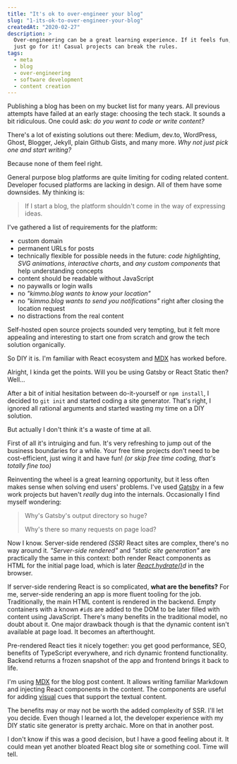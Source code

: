 ```yaml
---
title: "It's ok to over-engineer your blog"
slug: "1-its-ok-to-over-engineer-your-blog"
createdAt: "2020-02-27"
description: >
  Over-engineering can be a great learning experience. If it feels fun,
  just go for it! Casual projects can break the rules.
tags:
  - meta
  - blog
  - over-engineering
  - software development
  - content creation
---
```


Publishing a blog has been on my bucket list for many years. All previous attempts have failed at an early stage: choosing the tech stack. It sounds a bit ridiculous. One could ask: *do you want to code or write content?*

There's a lot of existing solutions out there: Medium, dev.to, WordPress, Ghost, Blogger, Jekyll, plain Github Gists, and many more. *Why not just pick one and start writing?*

Because none of them feel right.

General purpose blog platforms are quite limiting for coding related content. Developer focused platforms are lacking in design. All of them have some downsides. My thinking is:

> If I start a blog, the platform shouldn't come in the way of expressing ideas.

I've gathered a list of requirements for the platform:

* custom domain
* permanent URLs for posts
* technically flexible for possible needs in the future: *code highlighting*, *SVG animations*, *interactive charts*, and *any custom components* that help understanding concepts
* content should be readable without JavaScript
* no paywalls or login walls
* no _"kimmo.blog wants to know your location"_
* no _"kimmo.blog wants to send you notifications"_ right after closing the location request
* no distractions from the real content



Self-hosted open source projects sounded very tempting, but it felt more appealing and interesting to start one from scratch and grow the tech solution organically.

So DIY it is. I'm familiar with React ecosystem and [MDX](https://mdxjs.com/) has worked before.

<ChatDiscussion>
  <ChatMessage from="them">
    Alright, I kinda get the points. Will you be using Gatsby or React Static then?
  </ChatMessage>
  <ChatMessage from="me">
    Well...
  </ChatMessage>
</ChatDiscussion>

After a bit of initial hesitation between do-it-yourself or `npm install`, I decided to `git init` and started coding a site generator. That's right, I ignored all rational arguments and started wasting my time on a DIY solution.

But actually I don't think it's a waste of time at all.

First of all it's intruiging and fun. It's very refreshing to jump out of the business boundaries for a while. Your free time projects don't need to be cost-efficient, just wing it and have fun! _(or skip free time coding, that's totally fine too)_

Reinventing the wheel is a great learning opportunity, but it less often makes sense when solving end users' problems. I've used [Gatsby](https://www.gatsbyjs.com/) in a few work projects but haven't _really_ dug into the internals. Occasionally I find myself wondering:

> Why's Gatsby's output directory so huge?
>
> Why's there so many requests on page load?

Now I know. Server-side rendered *(SSR)* React sites are complex, there's no way around it. _"Server-side rendered"_ and _"static site generation"_ are practically the same in this context: both render React components as HTML for the initial page load, which is later *[React.hydrate()](https://reactjs.org/docs/react-dom.html#hydrate)d* in the browser.

If server-side rendering React is so complicated, **what are the benefits?**
For me, server-side rendering an app is more fluent tooling for the job. Traditionally, the main HTML content is rendered in the backend. Empty containers with a known `#id`s are added to the DOM to be later filled with content using JavaScript. There's many benefits in the traditional model, no doubt about it. One major drawback though is that the dynamic content isn't available at page load. It becomes an afterthought.

Pre-rendered React ties it nicely together: you get good performance, SEO, benefits of TypeScript everywhere, and rich dynamic frontend functionality. Backend returns a frozen snapshot of the app and frontend brings it back to life.

I'm using [MDX](https://mdxjs.com/) for the blog post content. It allows writing familiar Markdown and injecting React components in the content. The components are useful for adding [visual](http://www.r2d3.us/visual-intro-to-machine-learning-part-1/) cues that support the textual content.

The benefits may or may not be worth the added complexity of SSR. I'll let you decide. Even though I learned a lot, the developer experience with my DIY static site generator is pretty archaic. More on that in another post.

I don't know if this was a good decision, but I have a good feeling about it. It could mean yet another bloated React blog site or something cool. Time will tell.

